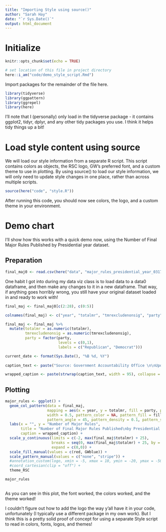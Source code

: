 ```yaml
---
title: "Importing Style using source()"
author: "Sarah Hay"
date: "`r Sys.Date()`"
output: html_document
---
```


# Initialize 

```r
knitr::opts_chunk$set(echo = TRUE)

# set location of this file in project directory
here::i_am("code/demo_style_script.Rmd")

```

Import packages for the remainder of the file here. 
```r

library(tidyverse)
library(ggpattern)
library(ggrepel)
library(here)
```
I'll note that I (personally) only load in the tidyverse package - it contains ggplot2, tidyr, dplyr, and any other tidy packages you use. I think it helps tidy things up a bit!

# Load style content using source

We will load our style information from a separate R script. This script contains colors as objects, the RSC logo, GW's preferred font, and a custom theme to use in plotting. By using source() to load our style information, we will only need to update style changes in one place, rather than across multiple scripts. 

```r

source(here("code", "style.R"))

```

After running this code, you should now see colors, the logo, and a custom theme in your environment.

# Demo chart
I'll show how this works with a quick demo now, using the Number of Final Major Rules Published by Presidential year dataset. 

## Preparation
```r
final_maj0 <- read.csv(here("data", "major_rules_presidential_year_03172023.csv"))

```
One habit I got into during my data viz class is to load data to a data0 dataframe, and then make any changes to it in a new dataframe. That way, if anything goes horribly wrong, you still have your original dataset loaded in and ready to work with!

```r
final_maj <- final_maj0[c(2:28), c(0:5)]

colnames(final_maj) <- c("year", "totalmr", "tmrexcludenonsig", "party", "fay")

final_maj <- final_maj %>% 
  mutate(totalmr = as.numeric(totalmr), 
         tmrexcludenonsig = as.numeric(tmrexcludenonsig),
         party = factor(party, 
                        levels = c(0,1), 
                        labels = c("Republican", "Democrat")))

```
```r
current_date <- format(Sys.Date(), "%B %d, %Y")
  
caption_text <- paste("Source: Government Accountability Office \n\nUpdated:", current_date)

wrapped_caption <- paste(strwrap(caption_text, width = 95), collapse = "\n")
```

## Plotting
```r
major_rules <- ggplot() +
  geom_col_pattern(data = final_maj, 
                   mapping = aes(x = year, y = totalmr, fill = party, pattern = party),
                   width = 0.5, pattern_color = NA, pattern_fill = fill,
                   pattern_angle = 45, pattern_density = 0.1, pattern_spacing = 0.03) +
  labs(x = "", y = "Number of Major Rules", 
       title = "Number of Final Major Rules Published\nby Presidential Year", 
       caption = wrapped_caption) +
  scale_y_continuous(limits = c(-2, max(final_maj$totalmr) + 25),
                     breaks = seq(0, max(final_maj$totalmr) + 25, by = 25), 
                     expand = c(0,0)) +
  scale_fill_manual(values = c(red, GWblue)) +
  scale_pattern_manual(values = c("none", "stripe")) + 
  #annotation_custom(logo, xmin = -5, xmax = 10, ymin = -20, ymax = -50) +
  #coord_cartesian(clip = "off") +
  theme_RSC

major_rules
  
``` 
As you can see in this plot, the font worked, the colors worked, and the theme worked!

I couldn't figure out how to add the logo the way y'all have it in your code, unfortunately (I typically use a different package in my own work). But I think this is a pretty solid proof of concept for using a separate Style script to read in colors, fonts, logos, and themes!